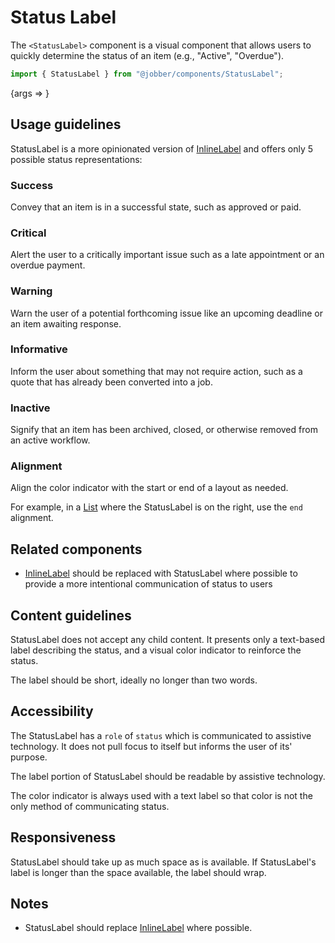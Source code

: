 
<Meta
  title="Components/Status and Feedback/StatusLabel"
  component={StatusLabel}
/>

# Status Label

The `<StatusLabel>` component is a visual component that allows users to quickly
determine the status of an item (e.g., "Active", "Overdue").

```ts
import { StatusLabel } from "@jobber/components/StatusLabel";
```

<Canvas>
  <Story
    name="StatusLabel"
    args={{
      label: "Bob",
    }}
  >
    {args => <StatusLabel {...args} />}
  </Story>
</Canvas>

<ArgsTable of={StatusLabel} story="StatusLabel" />

## Usage guidelines

StatusLabel is a more opinionated version of
[InlineLabel](../?path=/docs/components-status-and-feedback-inlinelabel--inline-label)
and offers only 5 possible status representations:

### Success

Convey that an item is in a successful state, such as approved or paid.

### Critical

Alert the user to a critically important issue such as a late appointment or an
overdue payment.

### Warning

Warn the user of a potential forthcoming issue like an upcoming deadline or an
item awaiting response.

### Informative

Inform the user about something that may not require action, such as a quote
that has already been converted into a job.

### Inactive

Signify that an item has been archived, closed, or otherwise removed from an
active workflow.

<Canvas>
  <Content>
    <StatusLabel label="Success" status="success" alignment="start" />
    <StatusLabel label="Critical" status="critical" alignment="start" />
    <StatusLabel label="Informative" status="informative" alignment="start" />
    <StatusLabel label="Warning" status="warning" alignment="start" />
    <StatusLabel label="Inactive" status="inactive" alignment="start" />
  </Content>
</Canvas>

### Alignment

Align the color indicator with the start or end of a layout as needed.

For example, in a [List](../?path=/docs/components-lists-and-tables-list--list)
where the StatusLabel is on the right, use the `end` alignment.

<Canvas>
  <div style={{ display: "flex", justifyContent: "space-between" }}>
    <StatusLabel label="Start" status="inactive" alignment="start" />
    <StatusLabel label="End" status="inactive" alignment="end" />
  </div>
</Canvas>

## Related components

- [InlineLabel](../?path=/docs/components-status-and-feedback-inlinelabel--inline-label)
  should be replaced with StatusLabel where possible to provide a more
  intentional communication of status to users

## Content guidelines

StatusLabel does not accept any child content. It presents only a text-based
label describing the status, and a visual color indicator to reinforce the
status.

The label should be short, ideally no longer than two words.

## Accessibility

The StatusLabel has a `role` of `status` which is communicated to assistive
technology. It does not pull focus to itself but informs the user of its'
purpose.

The label portion of StatusLabel should be readable by assistive technology.

The color indicator is always used with a text label so that color is not the
only method of communicating status.

## Responsiveness

StatusLabel should take up as much space as is available. If StatusLabel's label
is longer than the space available, the label should wrap.

## Notes

- StatusLabel should replace
  [InlineLabel](../?path=/docs/components-status-and-feedback-inlinelabel--inline-label)
  where possible.
